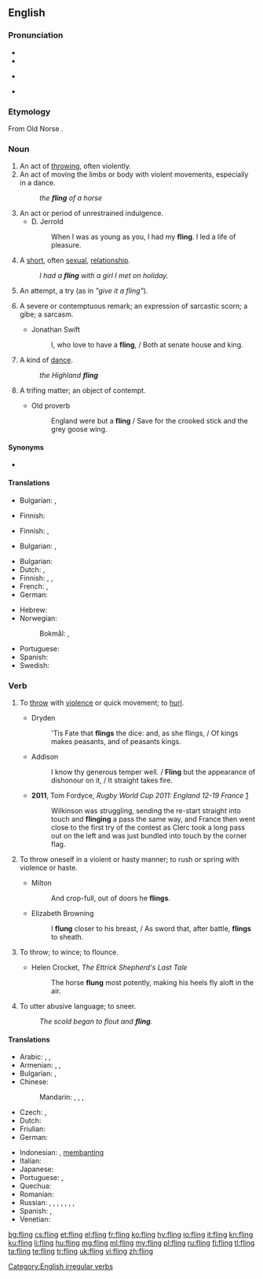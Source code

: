 ==English==

===Pronunciation===
* {{IPA|/ˈflɪŋ/|lang=en}}
* {{audio|en-us-fling.ogg|Audio (US)|lang=en}}
* {{a|US|also}} {{IPA|/ˈfliːŋ/|lang=en}}
* {{rhymes|ɪŋ|lang=en}}

===Etymology===
From Old Norse {{m|non|flengja}}.

===Noun===
{{en-noun}}

# An act of [[throw]]ing, often violently.
# An act of moving the limbs or body with violent movements, especially in a dance.
#: ''the '''fling''' of a horse''
# An act or period of unrestrained indulgence.
#* D. Jerrold
#*: When I was as young as you, I had my '''fling'''. I led a life of pleasure.
# A [[short]], often [[sexual]], [[relationship]].
#: ''I had a '''fling''' with a girl I met on holiday.''
# {{context|figuratively|lang=en}} An attempt, a try (as in ''"give it a fling"'').
# {{context|obsolete|lang=en}} A severe or contemptuous remark; an expression of sarcastic scorn; a gibe; a sarcasm.
#* Jonathan Swift
#*: I, who love to have a '''fling''', / Both at senate house and king.
# A kind of [[dance]].
#: ''the Highland '''fling'''''
# {{context|obsolete|lang=en}} A trifing matter; an object of contempt.
#* Old proverb
#*: England were but a '''fling''' / Save for the crooked stick and the grey goose wing.

====Synonyms====
* {{l|en|hookup}}

====Translations====
{{trans-top|act of throwing}}
* Bulgarian: {{t+|bg|хвърляне|n}}, {{t+|bg|мятане|n}}
{{trans-mid}}
* Finnish: {{t+|fi|heitto}}
{{trans-bottom}}

{{trans-top|act of moving the limbs or body with violent movements}}
* Finnish: {{t+|fi|sätkiminen}}, {{t|fi|sätke}}
{{trans-mid}}
{{trans-bottom}}

{{trans-top|act of unrestrained indulgence}}
* Bulgarian: {{t+|bg|веселие|n}}, {{t+|bg|развлечение|n}}
{{trans-mid}}
{{trans-bottom}}

{{trans-top|short sexual relationship}}
* Bulgarian: {{t+|bg|флирт|m|sc=Cyrl}}
* Dutch: {{t|nl|slippertje|n}}, {{t+|nl|avontuurtje|n}}
* Finnish: {{t|fi|pikasuhde}}, {{t+|fi|säätö}}, {{t+|fi|hoito}}
* French: {{t+|fr|aventure|f}}, {{t+|fr|passade|f}}
* German: {{t+|de|Affäre|f}}
{{trans-mid}}
* Hebrew: {{t+|he|סטוץ|m|tr=stutz}}
* Norwegian:
*: Bokmål: {{t+|nb|eventyr|n}}, {{t+|nb|affære|m}}
* Portuguese: {{t+|pt|caso|m}}
* Spanish: {{t+|es|aventura|f}}
* Swedish: {{t+|sv|fläng|n}}
{{trans-bottom}}

===Verb===
{{en-verb|flings|flinging|flung}}

# {{context|transitive|lang=en}} To [[throw]] with [[violence]] or quick movement; to [[hurl]].
#* Dryden
#*: 'Tis Fate that '''flings''' the dice: and, as she flings, / Of kings makes peasants, and of peasants kings.
#* Addison
#*: I know thy generous temper well. / '''Fling''' but the appearance of dishonour on it, / It straight takes fire.
#* '''2011''', Tom Fordyce, ''Rugby World Cup 2011: England 12-19 France'' [http://news.bbc.co.uk/sport1/hi/rugby_union/15210221.stm]
#*: Wilkinson was struggling, sending the re-start straight into touch and '''flinging''' a pass the same way, and France then went close to the first try of the contest as Clerc took a long pass out on the left and was just bundled into touch by the corner flag.
# {{context|intransitive|archaic|lang=en}} To throw oneself in a violent or hasty manner; to rush or spring with violence or haste.
#* Milton
#*: And crop-full, out of doors he '''flings'''.
#* Elizabeth Browning
#*: I '''flung''' closer to his breast, / As sword that, after battle, '''flings''' to sheath.
# {{context|intransitive|archaic|lang=en}} To throw; to wince; to flounce.
#* Helen Crocket, ''The Ettrick Shepherd's Last Tale''
#*: The horse '''flung''' most potently, making his heels fly aloft in the air.
# {{context|intransitive|archaic|lang=en}} To utter abusive language; to sneer.
#: ''The scold began to flout and '''fling'''.''

====Translations====
{{trans-top|to fling}}
* Arabic: {{t+|ar|صَبَّ}}, {{t|ar|رَمَّى}}, {{t+|ar|اِنْدَفَعَ}}
* Armenian: {{t|hy|շպրտել}}, {{t|hy|նետել}}, {{t+|hy|գցել}}
* Bulgarian: {{t+|bg|хвърлям|sc=Cyrl}}, {{t+|bg|запращам|sc=Cyrl}}
* Chinese:
*: Mandarin: {{zh-tsp|拋|抛|pāo}}, {{t+|cmn|投|tr=tóu|sc=Hani}}, {{zh-tsp|鑄|铸|zhù}}, {{t+|cmn|扔|tr=rēng|sc=Hani}}
* Czech: {{t|cs|mrštit}}, {{t+|cs|hodit}}
* Dutch: {{t+|nl|smijten}}
* Friulian: {{t|fur|slançâ}}
* German: {{t+|de|schleudern}}
{{trans-mid}}
* Indonesian: {{t+|id|banting}}, [[banting|membanting]]
* Italian: {{t|it|slanciare}}
* Japanese: {{t+|ja|投げる|tr=[[なげる]], nageru}}
* Portuguese: {{t+|pt|arremessar}}, {{t+|pt|lançar}}
* Quechua: {{t|qu|chuqay}}
* Romanian: {{t+|ro|arunca}}
* Russian: {{t+|ru|броса́ть|impf}}, {{t+|ru|бро́сить|pf}}, {{t+|ru|кида́ть|impf}}, {{t+|ru|ки́нуть|pf}}, {{t+|ru|мета́ть|impf}}, {{t+|ru|метну́ть|pf}}, {{t+|ru|швыря́ть|impf}}, {{t+|ru|швырну́ть|pf}}
* Spanish: {{t+|es|aventar}}, {{t+|es|lanzar}}
* Venetian: {{t|vec|slansar}}
{{trans-bottom}}

[[Category:English irregular verbs]]

[[bg:fling]]
[[cs:fling]]
[[et:fling]]
[[el:fling]]
[[fr:fling]]
[[ko:fling]]
[[hy:fling]]
[[io:fling]]
[[it:fling]]
[[kn:fling]]
[[ku:fling]]
[[li:fling]]
[[hu:fling]]
[[mg:fling]]
[[ml:fling]]
[[my:fling]]
[[pl:fling]]
[[ru:fling]]
[[fi:fling]]
[[tl:fling]]
[[ta:fling]]
[[te:fling]]
[[tr:fling]]
[[uk:fling]]
[[vi:fling]]
[[zh:fling]]